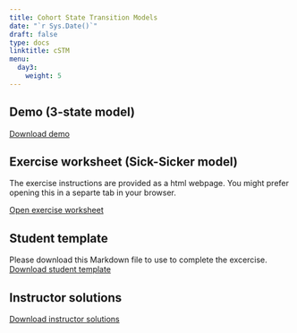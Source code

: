 ---
title: Cohort State Transition Models  
date: "`r Sys.Date()`"
draft: false
type: docs
linktitle: cSTM
menu:
  day3:
    weight: 5
---

## Demo (3-state model)

[Download demo](../../../Course_Modularization/Markov models/Markov 3-state/Markov_3state.Rmd)

## Exercise worksheet (Sick-Sicker model)

The exercise instructions are provided as a html webpage. You might prefer opening this in a separte tab in your browser. 

[Open exercise worksheet](../../../Course_Modularization/Markov models/Markov Sick-Sicker/exercise worksheets/markov_sick-sicker_exercise.html)

## Student template
Please download this Markdown file to use to complete the excercise. 
[Download student template](../../../Course_Modularization/Markov models/Markov Sick-Sicker/templates/markov_sick-sicker_template.Rmd)

## Instructor solutions

[Download instructor solutions](../../../Course_Modularization/Markov models/Markov Sick-Sicker/solutions/markov_sick-sicker_solutions.Rmd)

